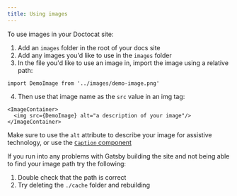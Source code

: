 ```yaml
---
title: Using images
---
```



To use images in your Doctocat site:

1. Add an `images` folder in the root of your docs site
1. Add any images you'd like to use in the `images` folder
1. In the file you'd like to use an image in, import the image using a relative
   path:

```
import DemoImage from '../images/demo-image.png'
```

4. Then use that image name as the `src` value in an img tag:

```
<ImageContainer>
  <img src={DemoImage} alt="a description of your image"/>
</ImageContainer>
```

Make sure to use the `alt` attribute to describe your image for assistive
technology, or use the [`Caption` component](/components/caption)

If you run into any problems with Gatsby building the site and not being able to
find your image path try the following:

1. Double check that the path is correct
2. Try deleting the `./cache` folder and rebuilding
